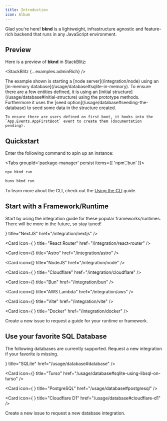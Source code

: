 ```yaml
---
title: Introduction
icon: Album
---
```



Glad you're here! **bknd** is a lightweight, infrastructure agnostic and feature-rich backend that runs in any JavaScript environment.

## Preview

Here is a preview of **bknd** in StackBlitz:

<StackBlitz {...examples.adminRich} />

<Accordions>
  <Accordion title="What's going on?">
    The example shown is starting a [node server](/integration/node) using an [in-memory database](/usage/database#sqlite-in-memory). To ensure there are a few entities defined, it is using an [initial structure](/usage/database#initial-structure) using the prototype methods. Furthermore it uses the [seed option](/usage/database#seeding-the-database) to seed some data in the structure created.

    To ensure there are users defined on first boot, it hooks into the `App.Events.AppFirstBoot` event to create them (documentation pending).

  </Accordion>
</Accordions>

## Quickstart

Enter the following command to spin up an instance:

<Tabs groupId='package-manager' persist items={[ 'npm','bun' ]}>

```bash tab="npm"
npx bknd run
```

```bash tab="bun"
bunx bknd run
```

</Tabs>

To learn more about the CLI, check out the [Using the CLI](/usage/cli) guide.

## Start with a Framework/Runtime

Start by using the integration guide for these popular frameworks/runtimes. There will be more in the future, so stay tuned!

<Cards>
  <Card icon={<Icon icon="tabler:brand-nextjs" className="text-fd-primary !size-6" />} title="NextJS" href="/integration/nextjs" />

<Card
  icon={
    <Icon icon="simple-icons:reactrouter" className="text-fd-primary !size-6" />
  }
  title="React Router"
  href="/integration/react-router"
/>

<Card
  icon={<Icon icon="simple-icons:astro" className="text-fd-primary !size-6" />}
  title="Astro"
  href="/integration/astro"
/>

<Card
  icon={<Icon icon="tabler:brand-nodejs" className="text-fd-primary !size-6" />}
  title="NodeJS"
  href="/integration/node"
/>

<Card
  icon={
    <Icon
      icon="devicon-plain:cloudflareworkers"
      className="text-fd-primary !size-6"
    />
  }
  title="Cloudflare"
  href="/integration/cloudflare"
/>

<Card
  icon={<Icon icon="simple-icons:bun" className="text-fd-primary !size-6" />}
  title="Bun"
  href="/integration/bun"
/>

<Card
  icon={<Icon icon="tabler:lambda" className="text-fd-primary !size-6" />}
  title="AWS Lambda"
  href="/integration/aws"
/>

<Card
  icon={<Icon icon="simple-icons:vitest" className="text-fd-primary !size-6" />}
  title="Vite"
  href="/integration/vite"
/>

<Card
  icon={
    <Icon
      icon="streamline-logos:docker-logo-solid"
      className="text-fd-primary !size-6"
    />
  }
  title="Docker"
  href="/integration/docker"
/>

  <Card title="Yours missing?" href="https://github.com/bknd-io/bknd/issues/new">
     Create a new issue to request a guide for your runtime or framework.
  </Card>
</Cards>

## Use your favorite SQL Database

The following databases are currently supported. Request a new integration if your favorite is missing.

<Cards>
  <Card icon={<Icon icon="simple-icons:sqlite" className="text-fd-primary !size-6" />} title="SQLite" href="/usage/database#database" />

<Card
  icon={<Icon icon="simple-icons:turso" className="text-fd-primary !size-6" />}
  title="Turso"
  href="/usage/database#sqlite-using-libsql-on-turso"
/>

<Card
  icon={
    <Icon icon="lineicons:postgresql" className="text-fd-primary !size-6" />
  }
  title="PostgreSQL"
  href="/usage/database#postgresql"
/>

<Card
  icon={
    <Icon
      icon="streamline-plump:database"
      className="text-fd-primary !size-6"
    />
  }
  title="Cloudflare D1"
  href="/usage/database#cloudflare-d1"
/>

  <Card title="Yours missing?" href="https://github.com/bknd-io/bknd/issues/new">
    Create a new issue to request a new database integration.
  </Card>
</Cards>
